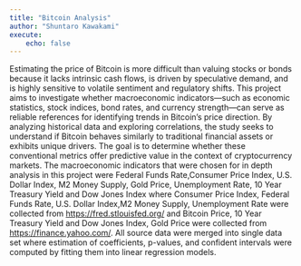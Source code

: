 ```yaml
---
title: "Bitcoin Analysis"
author: "Shuntaro Kawakami"
execute:
    echo: false
---
```


Estimating the price of Bitcoin is more difficult than valuing stocks or bonds because it lacks intrinsic cash flows, is driven by speculative demand, and is highly sensitive to volatile sentiment and regulatory shifts.  This project aims to investigate whether macroeconomic indicators—such as economic statistics, stock indices, bond rates, and currency strength—can serve as reliable references for identifying trends in Bitcoin’s price direction. By analyzing historical data and exploring correlations, the study seeks to understand if Bitcoin behaves similarly to traditional financial assets or exhibits unique drivers. The goal is to determine whether these conventional metrics offer predictive value in the context of cryptocurrency markets.
The macroeconomic indicators that were chosen for in depth analysis in this project were Federal Funds Rate,Consumer Price Index, U.S. Dollar Index, M2 Money Supply, Gold Price, Unemployment Rate, 10 Year Treasury Yield and Dow Jones Index where Consumer Price Index, Federal Funds Rate, U.S. Dollar Index,M2 Money Supply, Unemployment Rate were collected from [https://fred.stlouisfed.org/](https://fred.stlouisfed.org/) and Bitcoin Price, 10 Year Treasury Yield and Dow Jones Index, Gold Price were collected from [https://finance.yahoo.com/](https://finance.yahoo.com/).  All source data were merged into single data set where estimation of coefficients, p-values, and confident intervals were computed by fitting them into linear regression models.